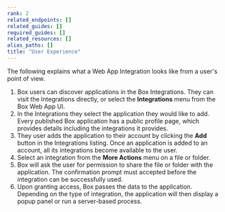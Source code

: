 ```yaml
---
rank: 2
related_endpoints: []
related_guides: []
required_guides: []
related_resources: []
alias_paths: []
title: "User Experience"
---
```

The following explains what a Web App Integration looks like from a user's point
of view.

1. Box users can discover applications in the Box Integrations. They can visit the Integrations directly, or select the **Integrations** menu from the Box Web App UI.
2. In the Integrations they select the application they would like to add. Every published Box application has a public profile page, which provides details including the integrations it provides.
3. They user adds the application to their account by clicking the **Add** button in the Integrations listing. Once an application is added to an account, all its integrations become available to the user.
4. Select an integration from the **More Actions** menu on a file or folder.
5. Box will ask the user for permission to share the file or folder with the application. The confirmation prompt must accepted before the integration can be successfully used.
6. Upon granting access, Box passes the data to the application. Depending on the type of integration, the application will then display a popup panel or run a server-based process.